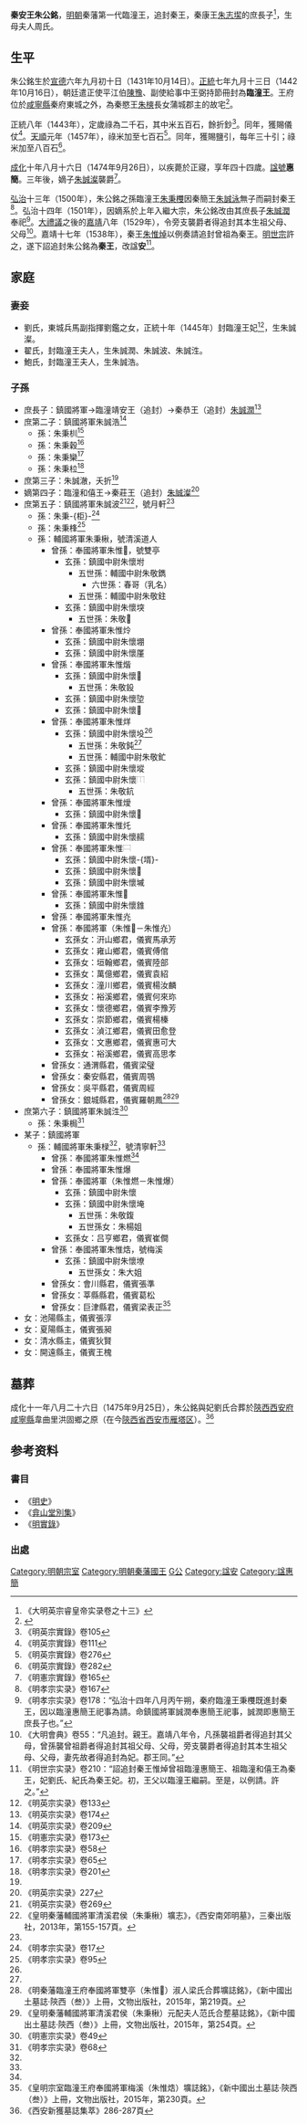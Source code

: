 {{東亞男性歷史人物
|名稱 =臨潼惠簡王朱公銘
|身份 =明朝宗室
|國家 =中國
|時代 =明代
|姓 =[[朱姓|朱姓]]
|名 =公銘
|封爵 =臨潼王
|出身地 =[[陝西等處承宣布政使司|陝西]][[西安府|西安府]]
|府邸 =臨潼王府
|世系 =秦藩
|出生日期 =1431年10月14日
|婚年 = 
|逝世年 =1474年9月26日
|逝世地 =[[陝西等處承宣布政使司|陝西]][[西安府|西安府]]
|墓葬 =陝西西安府咸寧縣韋曲里洪固鄉之原
|父親 =秦康王[[朱志𡐤|朱志𡐤]]
|嫡母 =秦康王妃陳氏
|生母 =夫人周氏
|元配 =劉氏
|元配之父 =東城兵馬副指揮劉鑑
|庶配 =夫人翟氏、夫人鮑氏
|兄弟 =郃陽惠恭王[[朱公鏜|朱公鏜]]、汧陽端懿王[[朱公鏳|朱公鏳]]、秦惠王[[朱公錫|朱公錫]]、[[朱公鍵|朱公鍵]]
|姊妹 =延川郡主、澄城郡主、石泉郡主
|嫡子 =臨潼和僖王[[朱誠澯|朱誠澯]]
|嫡女 =池陽縣主、夏陽縣主、清水縣主、開遠縣主
|庶子 =鎮國將軍[[朱誠潤|朱誠潤]]、鎮國將軍[[朱誠波|朱誠波]]、鎮國將軍[[朱誠泩|朱誠泩]]、鎮國將軍[[朱誠浩|朱誠浩]]
}}

'''秦安王朱公銘'''{{BD|1431年|10月14日|1474年|9月26日|catIdx=Z朱}}，[[明朝|明朝]]秦藩第一代臨潼王，追封秦王，秦康王[[朱志𡐤|朱志𡐤]]的庶長子<ref>《大明英宗睿皇帝实录卷之十三》</ref>，生母夫人周氏。

==生平==
朱公銘生於[[宣德|宣德]]六年九月初十日（1431年10月14日）。[[正统_(年号)|正統]]七年九月十三日（1442年10月16日），朝廷遣正使平江伯[[陳豫|陳豫]]、副使給事中王弼持節冊封為'''臨潼王'''。王府位於[[咸寧縣_(唐朝)|咸寧縣]]秦府東城之外，為秦愍王[[朱樉|朱樉]]長女蒲城郡主的故宅<ref name=sxtz>{{cite web|author1=|title=《（嘉靖）陕西通志》卷5|url=http://dfz.shaanxi.gov.cn/sqzlk/sxjz/ssjzwz/sxs1/sxtzmjjwz1/|publisher=陕西省地方志办公室}}</ref>。

正統八年（1443年），定歲祿為二千石，其中米五百石，餘折鈔<ref>《明英宗實錄》卷105</ref>。同年，獲賜儀仗<ref>《明英宗實錄》卷111</ref>。[[天順_(明朝)|天順]]元年（1457年），祿米加至七百石<ref>《明英宗實錄》卷276</ref>。同年，獲賜鹽引，每年三十引；祿米加至八百石<ref>《明英宗實錄》卷282</ref>。

[[成化|成化]]十年八月十六日（1474年9月26日），以疾薨於正寢，享年四十四歲。[[諡號|諡號]]'''惠簡'''。三年後，嫡子[[朱誠澯|朱誠澯]]襲爵<ref>《明憲宗實錄》卷165</ref>。

[[弘治|弘治]]十三年（1500年），朱公銘之孫臨潼王[[朱秉欆|朱秉欆]]因秦簡王[[朱誠泳|朱誠泳]]無子而嗣封秦王<ref>《明孝宗实录》卷167</ref>。弘治十四年（1501年），因嫡系於上年入繼大宗，朱公銘改由其庶長子[[朱誠潤|朱誠潤]]奉祀<ref>《明孝宗实录》卷178：“弘治十四年八月丙午朔，秦府臨潼王秉欆既進封秦王，因以臨潼惠簡王祀事為請。命鎮國將軍誠潤奉惠簡王祀事，誠潤即惠簡王庶長子也。”</ref>。[[大禮議|大禮議]]之後的[[嘉靖|嘉靖]]八年（1529年），令旁支襲爵者得追封其本生祖父母、父母<ref>《大明會典》卷55：“凡追封。親王。嘉靖八年令，凡孫襲祖爵者得追封其父母，曾孫襲曾祖爵者得追封其祖父母、父母，旁支襲爵者得追封其本生祖父母、父母，妻先故者得追封為妃。郡王同。”</ref>。嘉靖十七年（1538年），秦王[[朱惟焯|朱惟焯]]以例奏請追封曾祖為秦王。[[明世宗|明世宗]]許之，遂下詔追封朱公銘為'''秦王'''，改諡'''安'''<ref>《明世宗实录》卷210：“詔追封秦王惟焯曾祖臨潼惠簡王、祖臨潼和僖王為秦王，妃劉氏、紀氏為秦王妃。初，王父以臨潼王繼嗣。至是，以例請。許之。”</ref>。

==家庭==
===妻妾===
*劉氏，東城兵馬副指揮劉鑑之女，正統十年（1445年）封臨潼王妃<ref>《明英宗实录》卷133</ref>，生朱誠澯。
*翟氏，封臨潼王夫人，生朱誠潤、朱誠波、朱誠泩。
*鮑氏，封臨潼王夫人，生朱誠浩。

===子孫===
*庶長子：鎮國將軍→臨潼靖安王（追封）→秦恭王（追封）[[朱誠潤|朱誠潤]]<ref>《明英宗实录》卷174</ref>
*庶第二子：鎮國將軍朱誠浩<ref>《明英宗实录》卷209</ref>
**孫：朱秉杊<ref>《明憲宗实录》卷173</ref>
**孫：朱秉穀<ref>《明孝宗实录》卷58</ref>
**孫：朱秉欒<ref>《明孝宗实录》卷65</ref>
**孫：朱秉柆<ref name=x201>《明孝宗实录》卷201</ref>
*庶第三子：朱誠澈，夭折<ref name=myz227/>
*嫡第四子：臨潼和僖王→秦莊王（追封）[[朱誠澯|朱誠澯]]<ref name=myz227>《明英宗实录》227</ref>
*庶第五子：鎮國將軍朱誠波<ref>《明英宗实录》卷269</ref><ref name=bq>《皇明秦藩輔國將軍清溪君侯（朱秉楸）壙志》，《西安南郊明墓》，三秦出版社，2013年，第155-157頁。</ref>，號月軒<ref name=fs/>
**孫：朱秉-{柜}-<ref>《明孝宗实录》卷17</ref>
**孫：朱秉桻<ref>《明孝宗实录》卷95</ref>
**孫：輔國將軍朱秉楸，號清溪道人
***曾孫：奉國將軍朱惟𤊹，號雙亭
****玄孫：鎮國中尉朱懷坿
*****五世孫：輔國中尉朱敬鐫
******六世孫：春哥（乳名）
*****五世孫：輔國中尉朱敬鉒
****玄孫：鎮國中尉朱懷堗
*****五世孫：朱敬𨭘
***曾孫：奉國將軍朱惟炩
****玄孫：鎮國中尉朱懷堋
****玄孫：鎮國中尉朱懷厪
***曾孫：奉國將軍朱惟煯
****玄孫：鎮國中尉朱懷𪣥
*****五世孫：朱敬鈠
****玄孫：鎮國中尉朱懷埅
****玄孫：鎮國中尉朱懷𩁞
***曾孫：奉國將軍朱惟烊
****玄孫：鎮國中尉朱懷坄<ref name=fs/>
*****五世孫：朱敬鈍<ref name=bq/>
*****五世孫：輔國中尉朱敬釯
****玄孫：鎮國中尉朱懷㙡
****玄孫：鎮國中尉朱懷[[File:⿰土舌.png|15px]]
*****五世孫：朱敬鈧
***曾孫：奉國將軍朱惟燰
****玄孫：鎮國中尉朱懷𡏖
***曾孫：奉國將軍朱惟灹
****玄孫：鎮國中尉朱懷䞕
***曾孫：奉國將軍朱惟[[File:⿱動火.png|15px]]
****玄孫：鎮國中尉朱懷-{壻}-
****玄孫：鎮國中尉朱懷𧹬
****玄孫：鎮國中尉朱懷墄
***曾孫：奉國將軍朱惟𤑕
****玄孫：鎮國中尉朱懷䧾
***曾孫：奉國將軍朱惟灮
***曾孫：奉國將軍（朱惟𤊹－朱惟灮）
****玄孫女：汧山鄉君，儀賓馬承芳
****玄孫女：雍山鄉君，儀賓傅倌
****玄孫女：垣翰鄉君，儀賓陸部
****玄孫女：萬億鄉君，儀賓袁紹
****玄孫女：潼川鄉君，儀賓楊汝麟
****玄孫女：裕溪鄉君，儀賓何來珎
****玄孫女：懷德鄉君，儀賓李豫芳
****玄孫女：崇節鄉君，儀賓楊榛
****玄孫女：湞江鄉君，儀賓田愈登
****玄孫女：文惠鄉君，儀賓惠可大
****玄孫女：裕溪鄉君，儀賓高思孝
***曾孫女：通渭縣君，儀賓梁璧
***曾孫女：秦安縣君，儀賓周鶚
***曾孫女：吳平縣君，儀賓周經
***曾孫女：銀城縣君，儀賓羅朝鳳<ref>《明秦藩臨潼王府奉國將軍雙亭（朱惟𤊹）淑人梁氏合葬壙誌銘》，《新中國出土墓誌·陝西（叁）》上冊，文物出版社，2015年，第219頁。</ref><ref name=fs>《皇明秦藩輔國將軍清溪君侯（朱秉楸）元配夫人范氏合塟墓誌銘》，《新中國出土墓誌·陝西（叁）》上冊，文物出版社，2015年，第254頁。</ref>
*庶第六子：鎮國將軍朱誠泩<ref>《明憲宗实录》卷49</ref>
**孫：朱秉梮<ref>《明孝宗实录》卷68</ref>
*某子：鎮國將軍
**孫：輔國將軍朱秉椂<ref name=x201/>，號清寧軒<ref name=wg/>
***曾孫：奉國將軍朱惟燃<ref name=x201/>
***曾孫：奉國將軍朱惟爆
***曾孫：奉國將軍（朱惟燃－朱惟爆）
****玄孫：鎮國中尉朱懷{{僻字|𰊊|⿰土兹}}
****玄孫：鎮國中尉朱懷埯
*****五世孫：朱敬鍑
*****五世孫女：朱楊姐
****玄孫女：吕亨鄉君，儀賓崔僴
***曾孫：奉國將軍朱惟焅，號梅溪
****玄孫：鎮國中尉朱懷㙩
*****五世孫女：朱大姐
***曾孫女：會川縣君，儀賓張準
***曾孫女：莘縣縣君，儀賓葛松
***曾孫女：巨津縣君，儀賓梁表正<ref name=wg>《皇明宗室臨潼王府奉國將軍梅溪（朱惟焅）壙誌銘》，《新中國出土墓誌·陝西（叁）》上冊，文物出版社，2015年，第230頁。</ref>
*女：池陽縣主，儀賓張淳
*女：夏陽縣主，儀賓張昶
*女：清水縣主，儀賓狄賢
*女：開遠縣主，儀賓王槐

==墓葬==
成化十一年八月二十六日（1475年9月25日），朱公銘與妃劉氏合葬於[[陝西等處承宣布政使司|陝西]][[西安府|西安府]][[咸寧縣_(唐朝)|咸寧縣]]韋曲里洪固鄉之原（在今[[陝西省|陝西省]][[西安市|西安市]][[雁塔区|雁塔区]]）。<ref>《西安新獲墓誌集萃》286-287頁</ref>

{{Quotation|
　大明秦府故臨潼惠簡王壙誌<br>
　王諱公銘，<br>
太祖高皇帝之玄孫，<br>
　秦愍王之曾孫，<br>
　隱王之孫，<br>
　康王之長子。嫡母妃陳氏，母夫人周氏。王生於宣德六年九月初十日。正統七年<br>
九月十三日，<br>
上命平江伯陳豫、給事中王弼持<br>
節冊封為臨潼王。王天資明睿，博覽群書，貫通今古，尤精真草書法。<br>
事君盡忠，事<br>
　先王盡孝。樂善好賢，雖東平、河間不是過也。訓諸子以詩書，處群下以恩惠。滿期<br>
壽考，不意於成化十年八月十六日以疾薨於正寢，享春秋四十有四。<br>
上聞訃，哀悼，輟視朝，遣行人汪山掌行喪葬禮儀。自初喪、七七、百日，迄下葬，皆諭祭。<br>
特謚曰惠簡。在京<br>
　親王吉王等王及文武大臣皆致祭焉。仍<br>
命工部差辦事官閻禮賫捧銘旌，督同有司修壙，欽天監陰陽人孔賢剋日安葬，陝<br>
西布政司成造冥器如制。妃劉氏，東城兵馬副指揮鑑之女，克執婦道，勤主内<br>
政，先逝。子五人：嫡曰誠澯，襲封。妃紀氏，西安前衛義官宣之女。長曰誠潤，夫人<br>
盧氏；曰誠波，夫人孔氏，孔氏早卒；曰誠泩，聘夫人王氏。俱夫人翟氏出也。次曰<br>
誠浩，夫人李氏，夫人鮑氏出也。俱封鎮國將軍。女四人：曰池陽縣主，適儀賓張<br>
淳，早卒；曰夏陽縣主，適儀賓張昶；曰清水縣主，擇儀賓狄賢；曰開遠縣主，擇儀<br>
賓王槐。俱妃出也。孫四人：長秉-{櫃}-，卒於襁褓，次未名，誠潤子也；三、四未名，誠浩<br>
子也。王薨之明年八月二十六日，合妃葬-{于}-咸寧縣韋曲里洪固鄉之原，遵<br>
定制也。嗚呼！王生長<br>
　宗室，爲國蕃翰，茂膺封爵，貴富兼隆，賢名遠著，卓冠諸王。終-{于}-正寢，夫復何憾。<br>
爰述其槩，納諸幽壙，庸垂不朽-{云}-。<br>
成化十一年八月二十六日。
}}

==参考资料==
===書目===
*《[[明史|明史]]》
*《[[弇山堂別集|弇山堂別集]]》
*《[[明實錄|明實錄]]》
===出處===
{{reflist|2}}

{{s-start}}
{{s-none|無|[[明朝|明政府]]始封}}
{{s-ttl|title=[[明朝藩王列表_(秦王系)#臨潼國|明朝臨潼國國王]]|years=1442年－1474年}}
{{s-aft|after=子和僖王[[朱誠澯|朱誠澯]]}}
{{end}}

[[Category:明朝宗室|Category:明朝宗室]]
[[Category:明朝秦藩國王|Category:明朝秦藩國王]]
[[Category:朱姓|G公]]
[[Category:諡安|Category:諡安]]
[[Category:諡惠簡|Category:諡惠簡]]